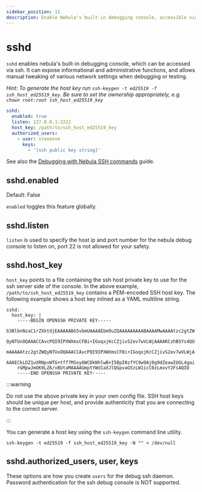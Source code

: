```yaml
---
sidebar_position: 11
description: Enable Nebula's built-in debugging console, accessible via SSH.
---
```



# sshd

`sshd` enables nebula's built-in debugging console, which can be accessed via ssh. It can expose informational and
administrative functions, and allows manual tweaking of various network settings when debugging or testing.

_Hint: To generate the host key run `ssh-keygen -t ed25519 -f ssh_host_ed25519_key`. Be sure to set the ownership
appropriately, e.g. `chown root:root ssh_host_ed25519_key`_

```yml
sshd:
  enabled: true
  listen: 127.0.0.1:2222
  host_key: /path/to/ssh_host_ed25519_key
  authorized_users:
    - user: steeeeve
      keys:
        - '[ssh public key string]'
```

See also the [Debugging with Nebula SSH commands](/docs/guides/debug-ssh-commands/) guide.

## sshd.enabled

<Pill className="mb-24">Default: False</Pill>

`enabled` toggles this feature globally.

## sshd.listen

`listen` is used to specify the host ip and port number for the nebula debug console to listen on, port 22 is not
allowed for your safety.

## sshd.host_key

`host_key` points to a file containing the ssh host private key to use for the ssh server side of the console. In the
above example, `/path/to/ssh_host_ed25519_key` contains a PEM-encoded SSH host key. The following example shows a host
key inlined as a YAML multiline string.

```
sshd:
  host_key: |
    -----BEGIN OPENSSH PRIVATE KEY-----
    b3BlbnNzaC1rZXktdjEAAAAABG5vbmUAAAAEbm9uZQAAAAAAAAABAAAAMwAAAAtzc2gtZW
    QyNTUxOQAAACCAvcPQI9IPXWXmsCFBi+IGoqxjKcCZjivS2ev7wVLWjAAAAKCzhBSYs4QU
    mAAAAAtzc2gtZWQyNTUxOQAAACCAvcPQI9IPXWXmsCFBi+IGoqxjKcCZjivS2ev7wVLWjA
    AAAECkLDZ1uXRNpvWTG+tff7MSoy6WCDkNhlwB+I5BpI0zfYC9w9Aj0g9dZeawIUGL4gai
    rGMpwJmOK9LZ6/vBUtaMAAAAGmptYWd1aXJlQGpvaG5zLW1icC0zLmxvY2FsAQID
    -----END OPENSSH PRIVATE KEY-----
```

:::warning

Do not use the above private key in your own config file. SSH host keys should be unique per host, and provide
authenticity that you are connecting to the correct server.

:::

You can generate a host key using the `ssh-keygen` command line utility.

`ssh-keygen -t ed25519 -f ssh_host_ed25519_key -N "" < /dev/null`

## sshd.authorized_users, user, keys

These options are how you create `users` for the debug ssh daemon. Password authentication for the ssh debug console is
NOT supported.
